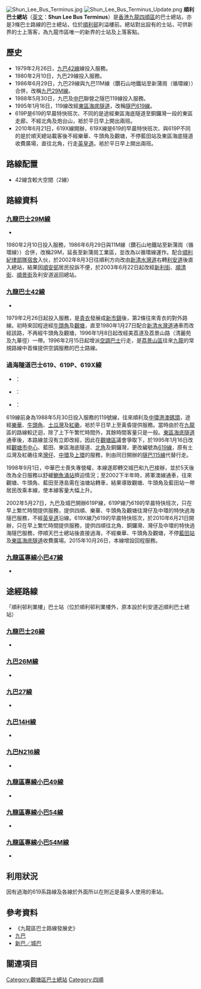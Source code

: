 {{Infobox HK Bus terminus 
| image= Cha Liu Au, Hong Kong - panoramio (73).jpg
| name=順利巴士總站 <br /> Shun Lee Bus Terminus
| district=[[觀塘區|觀塘區]] 
| area=順天/順利 
| street=利安道 
| opendate=1978年
| terminate=[[九巴|九巴]] <br> [[九龍巴士29M線|29M]]、[[九龍巴士42線|42]]線 <br> 九巴及[[城巴|城巴]]聯營 <br> [[過海隧道巴士619線|619]]、[[過海隧道巴士619線|619P]]、[[過海隧道巴士619線|619X]]、[[過海隧道巴士N619線|N619]]線 <br> 專線小巴 <br> 47、48線
| via=九巴 <br> [[九龍巴士26線|26]]、[[九龍巴士26M線|26M]]、[[九龍巴士27線|27]]、[[九龍巴士14H線|14H]]、 [[九龍巴士N216線|N216]]線 <br> 專線小巴 <br> 49、54、54M、60線 
| feeder= 無
| nearbystreets=順緻街 
| nearbysights=順利社區中心、[[安泰邨|安泰邨]]、前[[安達臣道石礦場|安達臣道石礦場]]等
| notes= 
| layoutmap=
| alternative= 
| bgcolor=red 
| fontcolor=white }}
[[File:Shun_Lee_Bus_Terminus.jpg|thumb]]
[[File:Shun_Lee_Bus_Terminus_Update.png|thumb]]
'''順利巴士總站'''（[[英文|英文]]：'''Shun Lee Bus Terminus'''）是[[香港|香港]][[九龍|九龍]][[四順區|四順區]]的巴士總站，亦是3條巴士路線的巴士總站，位於[[順利邨|順利邨]]利溢樓前。總站對出設有的士站，可供新界的士上落客，為九龍市區唯一的新界的士站及上落客點。

==歷史==
*1979年2月26日，[[九龍巴士42線|九巴42線]]線投入服務。
*1980年2月10日，九巴29線投入服務。
*1986年6月29日，九巴29線與九巴11M線（鑽石山地鐵站至新蒲崗（循環線））合併，改稱[[九龍巴士29M線|九巴29M線]]。
*1988年5月30日，九巴及[[中華巴士|中巴]]聯營之隧巴119線投入服務。
*1995年1月16日，119線改經[[東區海底隧道|東區海底隧道]]，改稱[[過海隧道巴士619線|隧巴619線]]。
*619P是619的早晨特快班次、不同的是途經東區海底隧道至銅鑼灣一段的東區走廊，不經北角及炮台山，袛於平日早上開出兩班。
*2010年6月21日，619X線開辦，619X線是619的早晨特快班次、與619P不同的是於順天總站載客後不經樂華、牛頭角及觀塘，不停藍田站及東區海底隧道收費廣場，直往北角，行走[[英皇道|英皇道]]。袛於平日早上開出兩班。

==路線配置==
{{wide image|Shun Lee BT Pano-2.JPG|1400px|順利巴士總站的[[環景攝影|環景攝影]]圖}}
*42線含較大空間（2線）

==路線資料==
===[[九龍巴士29M線|九龍巴士29M線]]===
*{{HK Bus Route KLNT|29M|inline}}
1980年2月10日投入服務，1986年6月29日與11M線（鑽石山地鐵站至新蒲崗（循環線））合併，改稱29M，延長至新蒲崗工業區，並改為以循環線運作。配合[[順利紀律部隊宿舍|順利紀律部隊宿舍]]入伙，於2002年8月3日往順利方向改由[[新清水灣道|新清水灣道]]右轉[[利安道|利安道]]後直入總站，結果因[[順安邨|順安邨]]居民投訴不便，於2003年6月22日起改經[[新利街|新利街]]、[[順清街|順清街]]、[[順景街|順景街]]及利安道返回總站。

===[[九龍巴士42線|九龍巴士42線]]===
*{{HK Bus Route KLNT|42|inline}}
1979年2月26日起投入服務，是[[青衣島|青衣]]發展成[[新市鎮|新市鎮]]後，第2條往來青衣的對外路線。初時來回程途經[[牛頭角|牛頭角]]及[[觀塘|觀塘]]，直至1980年1月27日配合[[新清水灣道|新清水灣道]]通車而改經該路，不再經牛頭角及觀塘，1996年1月8日起改經美荔道及荔景山路（清麗苑及九華徑）一帶。1996年2月15日起增派[[空調巴士|空調巴士]]行走，是[[荔景山區|荔景山區]]往來[[九龍|九龍]]的常規路線中首條提供空調服務的巴士路線。

===過海隧道巴士619、619P、619X線===
*{{CHT|619}}：{{HK Bus Route Cross Harbour|619|inline}}
*{{CHT|619P}}：{{HK Bus Route Cross Harbour|619P|inline}}
*{{CHT|619X}}：{{HK Bus Route Cross Harbour|619X|inline}}
619線前身為1988年5月30日投入服務的119號線，往來順利及[[中環港澳碼頭|中環港澳碼頭]]，途經[[樂華邨|樂華]]、[[牛頭角|牛頭角]]、[[土瓜灣|土瓜灣]]及[[紅磡|紅磡]]，袛於平日早上至黃昏提供服務。當時由於在[[九龍|九龍]]區的路線較迂迴，除了上下午繁忙時間外，其餘時間客量只是一般。[[東區海底隧道|東區海底隧道]]通車後，本路線並沒有立即改經，因此在[[觀塘區|觀塘區]]議會爭取下，於1995年1月16日改經[[觀塘市中心|觀塘市中心]]、藍田、東區海底隧道、[[北角|北角]]及銅鑼灣，更改編號為[[過海隧道巴士619線|619線]]，原有土瓜灣及紅磡往來[[灣仔|灣仔]]、[[中環|中環]]及[[上環|上環]]的服務，則由同日開辦的[[過海隧道巴士115線|隧巴115線]]代替行走。

1998年9月1日，中華巴士喪失專營權，本線遂即轉交城巴和九巴接辦，並於5天後改為全日服務以舒緩[[鰂魚涌站|鰂魚涌站]]擠迫情況；至2002下半年時，將軍澳線通車，往來觀塘、牛頭角、藍田至港島需在油塘站轉車，結果導致觀塘、牛頭角及藍田站一帶居民改乘本線，使本線客量大幅上升。

2002年5月27日，九巴及城巴開辦619P線，619P線乃619的早晨特快班次，只在早上繁忙時間提供服務，提供四順、樂華、牛頭角及觀塘往灣仔及中環的特快過海隧巴服務，不經[[英皇道|英皇道]]沿線。619X線乃619的早晨特快班次，於2010年6月21日開辦，只在早上繁忙時間提供服務，提供四順往北角、銅鑼灣、灣仔及中環的特快過海隧巴服務，停順天巴士總站後直接過海，不經樂華、牛頭角及觀塘，不停[[藍田公共運輸交匯處|藍田站]]及[[東區海底隧道|東區海底隧道]]收費廣場。2015年10月26日，本線增設回程服務。

===[[九龍區專線小巴47線|九龍區專線小巴47線]]===
*{{HK MiniBus Route KL Show:47|format=inline}}

==途經路線==
「順利邨利業樓」巴士站（位於順利邨利業樓外，原本設於利安道近順利巴士總站）
===[[九龍巴士26線|九龍巴士26線]]===
*{{HK Bus Route KLNT|26|inline}}

===[[九龍巴士26M線|九巴26M線]]===
*{{HK Bus Route KLNT|26M|inline}}

===[[九龍巴士27線|九巴27線]]===
*{{HK Bus Route KLNT|27|inline}}

===[[九龍巴士14H線|九巴14H線]]===                                                                                                                                                               
*{{HK Bus Route KLNT|14H|inline}}                                                                                                                                                                                                                                                                                                                                                                                                                                                                                                                                                                                                                             
===[[九龍巴士N216線|九巴N216線]]===
*{{HK Bus Route KLNT|N216|inline}}                                                                                                                                                                                             

===[[九龍區專線小巴49線|九龍區專線小巴49線]]===
*{{HK MiniBus Route KL Show:49|format=inline}}

===[[九龍區專線小巴54線|九龍區專線小巴54線]]===
*{{HK MiniBus Route KL Show:54|format=inline}}

===[[九龍區專線小巴54M線|九龍區專線小巴54M線]]===
*{{HK MiniBus Route KL Show:54M|format=inline}}

==利用狀況==
因有過海的619系路線及各線於外面所以在附近是最多人使用的車站。

==參考資料==
*《九龍區巴士路線發展史》
*[http://www.kmb.hk/ 九巴] {{Wayback|url=http://www.kmb.hk/ |date=20121206050156 }}
*[https://www.nwstbus.com.hk/ 新巴／城巴] {{Wayback|url=https://www.nwstbus.com.hk/ |date=20080907025327 }}

==關連項目==

{{香港觀塘區巴士總站列表}}

[[Category:觀塘區巴士總站|Category:觀塘區巴士總站]]
[[Category:四順|Category:四順]]